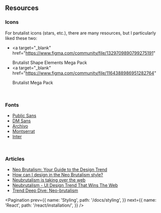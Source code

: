 
## Resources

### Icons

For brutalist icons (stars, etc.), there are many resources, but I particularly liked these two:

- <a
    target="_blank"
    href="https://www.figma.com/community/file/1329709890799275191"
  >
    Brutalist Shape Elements Mega Pack
  </a>
- <a
    target="_blank"
    href="https://www.figma.com/community/file/1164388986951282764"
  >
    Brutalist Mega Pack
  </a>

<br />

### Fonts

- <a href="https://fonts.google.com/specimen/Public+Sans" target="_blank">
    Public Sans
  </a>
- <a href="https://fonts.google.com/specimen/DM+Sans" target="_blank">
    DM Sans
  </a>
- <a href="https://fonts.google.com/specimen/Archivo" target="_blank">
    Archivo
  </a>
- <a href="https://fonts.google.com/specimen/Montserrat" target="_blank">
    Montserrat
  </a>
- <a href="https://fonts.google.com/specimen/Inter" target="_blank">
    Inter
  </a>

<br />

### Articles
- <a href="https://blog.hubspot.com/website/neo-brutalism" target='_blank'>Neo Brutalism: Your Guide to the Design Trend</a>
- <a href="https://medium.com/@sepidy/how-can-i-design-in-the-neo-brutalism-style-d85c458042de" target='_blank'>How can I design in the Neo Brutalism style?</a>
- <a href="https://hype4.academy/articles/design/neubrutalism-is-taking-over-web" target='_blank'>Neubrutalism is taking over the web</a>
- <a href="https://dodonut.com/blog/neubrutalism-web-design-trend/" target='_blank'>Neubrutalism - UI Design Trend That Wins The Web</a>
- <a href="https://author.envato.com/hub/trend-deep-dive-neo-brutalism/" target='_blank'>Trend Deep Dive: Neo-brutalism</a>

<Pagination
  prev={{
    name: 'Styling',
    path: '/docs/styling',
  }}
  next={{
    name: 'React',
    path: '/react/installation/',
  }}
/>
